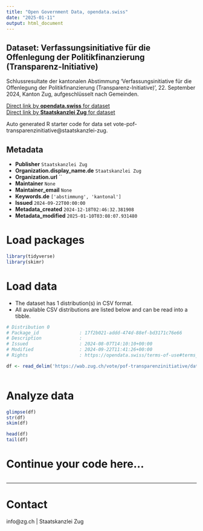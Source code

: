 ```yaml
---
title: "Open Government Data, opendata.swiss"
date: "2025-01-11"
output: html_document
---
```


## Dataset: Verfassungsinitiative für die Offenlegung der Politikfinanzierung (Transparenz-Initiative)

Schlussresultate der kantonalen Abstimmung 'Verfassungsinitiative für die Offenlegung der Politikfinanzierung (Transparenz-Initiative)', 22. September 2024, Kanton Zug, aufgeschlüsselt nach Gemeinden.

[Direct link by **opendata.swiss** for dataset](https://opendata.swiss/de/dataset/verfassungsinitiative-fur-die-offenlegung-der-politikfinanzierung-transparenz-initiative)<br>
[Direct link by **Staatskanzlei Zug** for dataset](https://wab.zug.ch/vote/pof-transparenzinitiative/data)

Auto generated R starter code for data set vote-pof-transparenzinitiative@staatskanzlei-zug.

## Metadata

- **Publisher** `Staatskanzlei Zug`
- **Organization.display_name.de** `Staatskanzlei Zug`
- **Organization.url** ``
- **Maintainer** `None`
- **Maintainer_email** `None`
- **Keywords.de** `['abstimmung', 'kantonal']`
- **Issued** `2024-09-22T00:00:00`
- **Metadata_created** `2024-12-18T02:46:32.381908`
- **Metadata_modified** `2025-01-10T03:08:07.931480`


# Load packages

```r

library(tidyverse)
library(skimr)

```

# Load data

-   The dataset has 1 distribution(s) in CSV format.
-   All available CSV distributions are listed below and can be read into a tibble.

```r

# Distribution 0
# Package_id               : 17f2b021-addd-474d-88ef-bd3171c76e66
# Description              : 
# Issued                   : 2024-08-07T14:10:10+00:00
# Modified                 : 2024-09-22T11:41:26+00:00
# Rights                   : https://opendata.swiss/terms-of-use#terms_by

df <- read_delim('https://wab.zug.ch/vote/pof-transparenzinitiative/data-csv')



```

# Analyze data

```r

glimpse(df)
str(df)
skim(df)

head(df)
tail(df)

```

# Continue your code here...

```r

```

------------------------------------------------------------------------

# Contact

info@zg.ch | Staatskanzlei Zug
